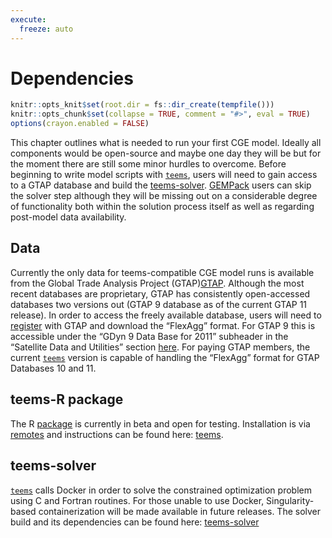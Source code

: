 ```yaml
---
execute:
  freeze: auto
---
```


# Dependencies {#dependencies}

```r
knitr::opts_knit$set(root.dir = fs::dir_create(tempfile()))
knitr::opts_chunk$set(collapse = TRUE, comment = "#>", eval = TRUE)
options(crayon.enabled = FALSE)
```

This chapter outlines what is needed to run your first CGE model. Ideally all components would be open-source and maybe one day they will be but for the moment there are still some minor hurdles to overcome. Before beginning to write model scripts with [`teems`](https://github.com/teemsphere/teems-R), users will need to gain access to a GTAP database and build the [teems-solver](https://github.com/teemsphere/teems-solver). [GEMPack](https://www.copsmodels.com/gempack.htm) users can skip the solver step although they will be missing out on a considerable degree of functionality both within the solution process itself as well as regarding post-model data availability.

## Data
Currently the only data for teems-compatible CGE model runs is available from the Global Trade Analysis Project (GTAP)[GTAP](https://www.gtap.agecon.purdue.edu/). Although the most recent databases are proprietary, GTAP has consistently open-accessed databases two versions out (GTAP 9 database as of the current GTAP 11 release). In order to access the freely available database, users will need to [register](https://www.gtap.agecon.purdue.edu/access_member/profile/profile_addnew.aspx) with GTAP and download the "FlexAgg" format. For GTAP 9 this is accessible under the "GDyn 9 Data Base for 2011" subheader in the "Satellite Data and Utilities" section [here](https://www.gtap.agecon.purdue.edu/databases/archives.asp). For paying GTAP members, the current [`teems`](https://github.com/teemsphere/teems-R) version is capable of handling the "FlexAgg" format for GTAP Databases 10 and 11.

## teems-R package
The R [package](https://github.com/teemsphere/teems-R) is currently in beta and open for testing. Installation is via [remotes](https://github.com/r-lib/remotes) and instructions can be found here: [teems](https://github.com/teemsphere/teems-R).

## teems-solver
[`teems`](https://github.com/teemsphere/teems-R) calls Docker in order to solve the constrained optimization problem using C and Fortran routines. For those unable to use Docker, Singularity-based containerization will be made available in future releases. The solver build and its dependencies can be found here: [teems-solver](https://github.com/teemsphere/teems-solver)
